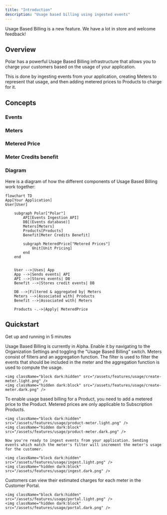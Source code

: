 ```yaml
---
title: "Introduction"
description: "Usage based billing using ingested events"
---
```



<Info>
  Usage Based Billing is a new feature. We have a lot in store and welcome
  feedback!
</Info>

## Overview

Polar has a powerful Usage Based Billing infrastructure that allows you to charge your customers based on the usage of your application.

This is done by ingesting events from your application, creating Meters to represent that usage, and then adding metered prices to Products to charge for it.

## Concepts

### Events

<Events />

### Meters

<Meters />

### Metered Price

<MeteredPrice />

### Meter Credits benefit

<MeterCredits />

### Diagram

Here is a diagram of how the different components of Usage Based Billing work together:

```mermaid
flowchart TD
App[Your Application]
User[User]

    subgraph Polar["Polar"]
        API[Events Ingestion API]
        DB[(Events database)]
        Meters[Meters]
        Products[Products]
        Benefit[Meter Credits Benefit]

        subgraph MeteredPrice["Metered Prices"]
            Unit[Unit Pricing]
        end
    end


    User -->|Uses| App
    App -->|Sends events| API
    API -->|Stores events| DB
    Benefit -->|Stores credit events| DB

    DB -->|Filtered & aggregated by| Meters
    Meters -->|Associated with| Products
    Benefit -->|Associated with| Meters

    Products -.->|Apply| MeteredPrice
```

## Quickstart

Get up and running in 5 minutes

<Steps>
  <Step title="Enable Usage Based Billing">
    Usage Based Billing is currently in Alpha. Enable it by navigating to the Organization Settings and toggling the "Usage Based Billing" switch.

  </Step>
  <Step title="Create a Meter">
    Meters consist of filters and an aggregation function.
    The filter is used to filter the events that should be included in the meter and the aggregation function is used to compute the usage.

    <img className="block dark:hidden" src="/assets/features/usage/create-meter.light.png" />
    <img className="hidden dark:block" src="/assets/features/usage/create-meter.dark.png" />

  </Step>
  <Step title="Add metered price to a Product">
    To enable usage based billing for a Product, you need to add a metered price to the Product. Metered prices are only applicable to Subscription Products.

    <img className="block dark:hidden" src="/assets/features/usage/product-meter.light.png" />
    <img className="hidden dark:block" src="/assets/features/usage/product-meter.dark.png" />

  </Step>
  <Step title="Ingest Events">

    Now you're ready to ingest events from your application. Sending events which match the meter's filter will increment the meter's usage for the customer.

    <img className="block dark:hidden" src="/assets/features/usage/ingest.light.png" />
    <img className="hidden dark:block" src="/assets/features/usage/ingest.dark.png" />

  </Step>
  <Step title="Customer Usage">
    Customers can view their estimated charges for each meter in the Customer Portal.

    <img className="block dark:hidden" src="/assets/features/usage/portal.light.png" />
    <img className="hidden dark:block" src="/assets/features/usage/portal.dark.png" />

  </Step>
</Steps>

